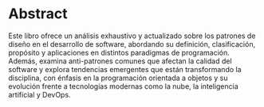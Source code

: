 # Abstract

Este libro ofrece un análisis exhaustivo y actualizado sobre los patrones de diseño en el desarrollo de software, abordando su definición, clasificación, propósito y aplicaciones en distintos paradigmas de programación. Además, examina anti-patrones comunes que afectan la calidad del software y explora tendencias emergentes que están transformando la disciplina, con énfasis en la programación orientada a objetos y su evolución frente a tecnologías modernas como la nube, la inteligencia artificial y DevOps.